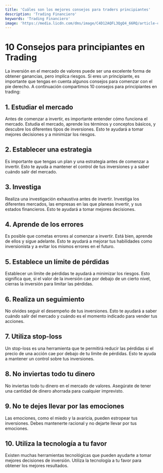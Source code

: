 ```yaml
---
title: 'Cuáles son los mejores consejos para traders principiantes'
description: 'Trading Financiero'
keywords: 'Trading Financiero'
image: 'https://media.licdn.com/dms/image/C4D12AQFL3QgQ4_66RQ/article-cover_image-shrink_720_1280/0/1590700172373?e=2147483647&v=beta&t=e6nhQ8n6csKmTliuftKe9jLQvtC2wTrOeQp1gkDI_xs'
---
```


 

# 10 Consejos para principiantes en Trading

La inversión en el mercado de valores puede ser una excelente forma de obtener ganancias, pero implica riesgos. Si eres un principiante, es importante que tengas en cuenta algunos consejos para comenzar con el pie derecho. A continuación compartimos 10 consejos para principiantes en trading:

## 1. Estudiar el mercado

<ImageAdd source="http://www.travel-images.com/pht/usa1580.jpg"/>

Antes de comenzar a invertir, es importante entender cómo funciona el mercado. Estudia el mercado, aprende los términos y conceptos básicos, y descubre los diferentes tipos de inversiones. Esto te ayudará a tomar mejores decisiones y a minimizar los riesgos.

## 2. Establecer una estrategia

<ImageAdd source="https://topbrokers.com/files/rubricator/11fa89c33c6aff005fd525307fc44af653f27def.gif"/>

Es importante que tengas un plan y una estrategia antes de comenzar a invertir. Esto te ayuda a mantener el control de tus inversiones y a saber cuándo salir del mercado.

## 3. Investiga

<ImageAdd source="https://digiday.com/wp-content/uploads/sites/3/2014/01/tradingdesk2.jpg?w=1030&h=440&crop=1"/>

Realiza una investigación exhaustiva antes de invertir. Investiga los diferentes mercados, las empresas en las que planeas invertir, y sus estados financieros. Esto te ayudará a tomar mejores decisiones.

## 4. Aprende de los errores

<ImageAdd source="https://cdnph.upi.com/svc/sv/upi/9881674660480/2023/1/9ad6e3486ae2e1d21a77dc599ff41a82/NYSE-Stock-trading-glitch-caused-by-Sell-Short-Restriction-manual-error.jpg"/>

Es posible que cometas errores al comenzar a invertir. Está bien, aprende de ellos y sigue adelante. Esto te ayudará a mejorar tus habilidades como inversionista y a evitar los mismos errores en el futuro.

## 5. Establece un límite de pérdidas

<ImageAdd source="https://media.worldnomads.com/Explore/colombia/san-agustin-colombia.jpg"/>

Establecer un límite de pérdidas te ayudará a minimizar los riesgos. Esto significa que, si el valor de la inversión cae por debajo de un cierto nivel, cierras la inversión para limitar las pérdidas.

## 6. Realiza un seguimiento

<ImageAdd source="https://www.scrapware.com/wp-content/uploads/2021/07/truck-dispatch.jpg"/>

No olvides seguir el desempeño de tus inversiones. Esto te ayudará a saber cuándo salir del mercado y cuándo es el momento indicado para vender tus acciones.

## 7. Utiliza stop-loss

<ImageAdd source="https://www.contracts-for-difference.com/wp-content/uploads/2018/05/stop-loss-810x467.jpg"/>

Un stop-loss es una herramienta que te permitirá reducir las pérdidas si el precio de una acción cae por debajo de tu límite de pérdidas. Esto te ayuda a mantener un control sobre tus inversiones.

## 8. No inviertas todo tu dinero

<ImageAdd source="https://criptoeconomia.com.br/wp-content/uploads/2020/10/Comprar-A%C3%A7%C3%B5es-1.jpg"/>

No inviertas todo tu dinero en el mercado de valores. Asegúrate de tener una cantidad de dinero ahorrada para cualquier imprevisto.

## 9. No te dejes llevar por las emociones

<ImageAdd source="https://lookaside.fbsbx.com/lookaside/crawler/media/?media_id=497573655826916"/>

Las emociones, como el miedo y la avaricia, pueden estropear tus inversiones. Debes mantenerte racional y no dejarte llevar por tus emociones.

## 10. Utiliza la tecnología a tu favor

<ImageAdd source="https://www.forex.com/es-latam/-/media/project/gain-capital/forex/feature-images/platforms/overview/platforms-overview-statichero-compress.png?h=550&iar=0&w=832"/>

Existen muchas herramientas tecnológicas que pueden ayudarte a tomar mejores decisiones de inversión. Utiliza la tecnología a tu favor para obtener los mejores resultados.